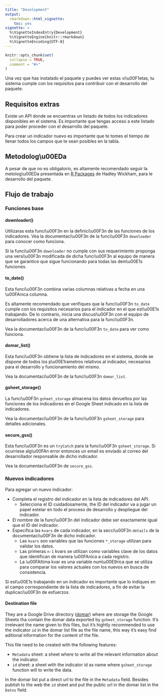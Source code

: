 ---
title: "Development"
output: 
  rmarkdown::html_vignette:
    toc: yes
vignette: >
  %\VignetteIndexEntry{Development}
  %\VignetteEngine{knitr::rmarkdown}
  %\VignetteEncoding{UTF-8}
---

```{r setup, include = FALSE}
knitr::opts_chunk$set(
  collapse = TRUE,
  comment = "#>"
)
```


Una vez que has instalado el paquete y puedes ver estas vi\\u00F1etas, tu sistema cumple con los requisitos para contribuir con el desarrollo del paquete.

## Requisitos extras

Existe un API donde se encuentras un listado de todos los indicadores disponibles en el sistema. Es importante que tengas acceso a este listado para poder proceder con el desarrollo del paquete.

<!-- For contributing to the development the first thing that you need is to have access to the [domar file](https://docs.google.com/spreadsheets/d/1svANACeWShYC--wm7wwSKaUn_bF_xXuF81SnV8yMeb8/edit#gid=0), where can be find and set information about the indicators. -->

<!-- > If you have the access, don't change the file structure unless you know what do you do. -->

Para crear un indicador nuevo es importante que te tomes el tiempo de llenar todos los campos que te sean posibles en la tabla.

## Metodolog\\u00EDa

A pesar de que no es obligatorio, es altamente recomendado seguir la metolog\\u00EDa presentada en [R Packages](https://r-pkgs.org/) de Hadley Wickham, para le desarrollo del paquete.

## Flujo de trabajo

### Funciones base

#### downloader()

Utilizaras esta funci\\u00F3n en la definici\\u00F3n de las funciones de los indicadores. Vea la documentaci\\u00F3n de la funci\\u00F3n `downloader` para conocer como funciona.

Si la funci\\u00F3n `downloader` no cumple con sus requerimiento proponga una versi\\u00F3n modificada de dicha funci\\u00F3n al equipo de manera que se garantice que sigue funcionando para todas las dem\\u00E1s funciones.

#### to_date()

Esta funci\\u00F3n combina varias columnas relativas a fecha en una \\u00FAnica columna.

Es altamente recomendado que verifiques que la funci\\u00F3n `to_date` cumple con los requisitos necesarios para el indicador en el que est\\u00E1s trabajando. De lo contrario, inicia una discusi\\u00F3n con el equipo de desarrolladores acerca de una alternativa para la funci\\u00F3n.

Vea la documentaci\\u00F3n de la funci\\u00F3n `to_date` para ver como funciona.

#### domar_list()

Esta funci\\u00F3n obtiene la lista de indicadores en el sistema, donde se dispone de todos los p\\u00E1rametros relativos al indicador, necesarios para el desarrollo y funcionamiento del mismo.

Vea la documentaci\\u00F3n de la funci\\u00F3n `domar_list`.

#### gsheet_storage()

La funci\\u00F3n `gsheet_storage`  almacena los datos devueltos por las funciones de los indicadores en el Google Sheet indicado en la lista de indicadores.

Vea la documentaci\\u00F3n de la funci\\u00F3n `gsheet_storage` para detalles adicionales.

#### secure_gss()

Esta funci\\u00F3n es un `tryCatch` para la funci\\u00F3n `gsheet_storage`. Si ocurriese alg\\u00FAn error entonces un email es enviado al correo del desarrollador responsable de dicho indicador.

Vea la documentaci\\u00F3n de `secure_gss`.

### Nuevos indicadores

Para agregar un nuevo indicador:

- Completa el registro del indicador en la lista de indicadores del API.
  - Selecciona el ID cuidadosamente, the ID del indicador va a jugar un papel estelar en todo el proceso de desarrollo y     despliegue del indicador.
- El nombre de la funci\\u00F3n del indicador debe ser exactamente igual que el ID del indicador.
- Especifica las `kvars` de cada indicador, en la secci\\u00F3n `details` de la documentaci\\u00F3n de dicho indicador.
  - Las `kvars` son variables que las funciones `*_storage` utilizan para validar los datos.
  - Las primeras `n-1` kvars se utilizan como variables clave de los datos que identifican de manera \\u00FAnica a cada registro.
  - La \\u00FAltima kvar es una variable num\\u00E9rica que se utiliza para comparar los valores actuales con los nuevos en busca de consistencia.
  
Si est\\u00E1s trabajando en un indicador es importante que lo indiques en el campo correspondiente de la lista de indicadores, a fin de evitar la duplicaci\\u00F3n de esfuerzos.

#### Destination file

They are a Google Drive directory ([domar](https://drive.google.com/drive/u/0/folders/1HLbwqX4NgAVnXjchut9roCC6Zn6mH3Xb))
where are storage the Google Sheets tha contain the domar data exported by `gsheet_storage` function. It's irrelevant the name given to this files, but it's hightly recommended to use the indicator `id` in the domar list file as the file name, this way it's easy find aditional information for the content of the file.

This file need to be created with the following features:

- `Metadata` sheet: a sheet where to write all the relevant information about the indicator.
- `id` sheet: a sheet with the indicator id as name where `gsheet_storage` function will to write the data.

In the domar list put a direct url to the file in the `Metadata` field. Besides publish to the web the `id` sheet and put the public url in the domar list in the `Datos` field.
